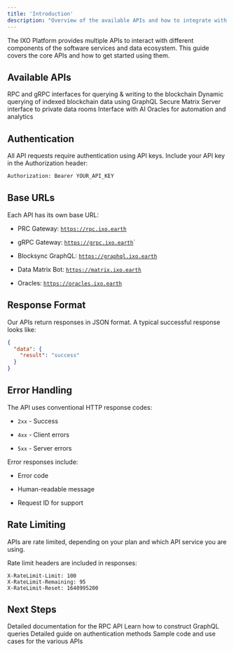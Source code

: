 ```yaml
---
title: 'Introduction'
description: "Overview of the available APIs and how to integrate with Services."
---
```


The IXO Platform provides multiple APIs to interact with different components of the software services and data ecosystem. This guide covers the core APIs and how to get started using them.

## Available APIs

<CardGroup>
  <Card title="Gateways" icon="cube">
    RPC and gRPC interfaces for querying & writing to the blockchain
  </Card>

  <Card title="Blocksync" icon="database">
    Dynamic querying of indexed blockchain data using GraphQL
  </Card>

  <Card title="Data Matrix" icon="vault">
    Secure Matrix Server interface to private data rooms
  </Card>

  <Card title="Oracles" icon="sparkles">
    Interface with AI Oracles for automation and analytics
  </Card>
</CardGroup>

## Authentication

All API requests require authentication using API keys. Include your API key in the Authorization header:

```bash
Authorization: Bearer YOUR_API_KEY
```

## Base URLs

Each API has its own base URL:

* PRC Gateway: [`https://rpc.ixo.earth`](https://rpc.ixo.earth/v1)

* gRPC Gateway: [`https://grpc.ixo.earth`](https://grpc.ixo.earth/v1)\`

* Blocksync GraphQL: [`https://graphql.ixo.earth`](https://graphql.ixo.earth/v1)

* Data Matrix Bot: [`https://matrix.ixo.earth`](https://matrix.ixo.earth/v1)

* Oracles: [`https://oracles.ixo.earth`](https://oracles.ixo.earth/v1)

## Response Format

Our APIs return responses in JSON format. A typical successful response looks like:

```json
{
  "data": {
    "result": "success"
  }
}
```

## Error Handling

The API uses conventional HTTP response codes:

* `2xx` - Success

* `4xx` - Client errors

* `5xx` - Server errors

Error responses include:

* Error code

* Human-readable message

* Request ID for support

## Rate Limiting

APIs are rate limited, depending on your plan and which API service you are using.

Rate limit headers are included in responses:

```bash:API Integration.md
X-RateLimit-Limit: 100
X-RateLimit-Remaining: 95
X-RateLimit-Reset: 1640995200
```

## Next Steps

<CardGroup>
  <Card title="RPC Reference" icon="cube" href="api-reference/rpc-api">
    Detailed documentation for the RPC API
  </Card>

  <Card title="GraphQL Guide" icon="code">
    Learn how to construct GraphQL queries
  </Card>

  <Card title="Authentication" icon="lock">
    Detailed guide on authentication methods
  </Card>

  <Card title="Examples" icon="code">
    Sample code and use cases for the various APIs
  </Card>
</CardGroup>
